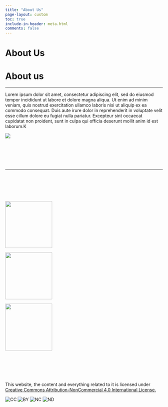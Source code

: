 ```yaml
---
title: "About Us"
page-layout: custom
toc: true
include-in-header: meta.html
comments: false
---
```


<div class="header_about">
   <h1>About Us</h1>
</div>


<div class="containerabout">
<div class="about">
<div class="left">
<h1>About us</h1>
<hr>
Lorem ipsum dolor sit amet, consectetur adipiscing elit, sed do eiusmod tempor incididunt ut labore et dolore magna aliqua. Ut enim ad minim veniam, quis nostrud exercitation ullamco laboris nisi ut aliquip ex ea commodo consequat. Duis aute irure dolor in reprehenderit in voluptate velit esse cillum dolore eu fugiat nulla pariatur. Excepteur sint occaecat cupidatat non proident, sunt in culpa qui officia deserunt mollit anim id est laborum.K

</div>
<div class="right">
<img src="https://res.cloudinary.com/arpr/image/upload/v1540359700/adult-affection-baby-755028.jpg">
</div>
<div class="clear"></div>
</div>




<div class="container-footer">
<div class="layout_hertie">

</div>




```{=html}


<script> 


</script>

```



<hr class="sep-2-f" style="margin-top: 100px;"/>

<div style="margin-top: 100px; 
margin-bottom:100px"/>



::: {.grid}
::: {.g-col-3}

![](images/DSL.png){width="150" fig-align="center"}

:::
::: {.g-col-6}

![](images/hcc_final.png){width="150" fig-align="center"}

:::
::: {.g-col-3}

![](images/hertie.png){width="150"  fig-align="center"}

:::
:::

</div>

<div class="container-footer3" style="  margin-bottom: -100px;
  height:200px;">
<div class="layout_footer">
  This website, the content and everything related to it is licensed under <a href="https://creativecommons.org/licenses/by-nc/4.0/" target="_blank"> Creative Commons Attribution-NonCommercial 4.0 International License.</a>
  
  <div class="cc-icons-row">
  <img src="images/cc/cc.svg" alt="CC" class="cc-icon">
  <img src="images/cc/by.svg" alt="BY" class="cc-icon">
  <img src="images/cc/nc.svg" alt="NC" class="cc-icon">
  <img src="images/cc/nd.svg" alt="ND" class="cc-icon">
 </div> 
</div>
</div>

